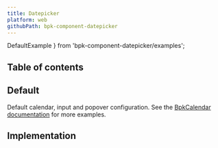 ```yaml
---
title: Datepicker
platform: web
githubPath: bpk-component-datepicker
---
```




  DefaultExample
} from 'bpk-component-datepicker/examples';

## Table of contents

## Default

Default calendar, input and popover configuration. See the [BpkCalendar documentation](/components/calendar) for more examples.

<PresentationBlock>
  <DefaultExample />
</PresentationBlock>

## Implementation

<Readme />
